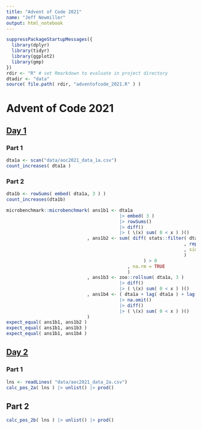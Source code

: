 ```yaml
---
title: "Advent of Code 2021"
name: "Jeff Newmiller"
output: html_notebook
---
```


```r
suppressPackageStartupMessages({
  library(dplyr)
  library(tidyr)
  library(ggplot2)
  library(gmp)
})
rdir <- "R" # set Rmarkdown to evaluate in project directory
dtadir <- "data"
source( file.path( rdir, "adventofcode_2021.R" ) )
```


# Advent of Code 2021

## [Day 1](https://adventofcode.com/2021/day/1)

### Part 1

```r
dta1a <- scan("data/aoc2021_data_1a.csv")
count_increases( dta1a )
```


### Part 2

```r
dta1b <- rowSums( embed( dta1a, 3 ) )
count_increases(dta1b)
```

```r
microbenchmark::microbenchmark( ans1b1 <- dta1a
                                          |> embed( 3 )
                                          |> rowSums()
                                          |> diff()
                                          |> ( \(x) sum( 0 < x ) )()
                              , ans1b2 <- sum( diff( stats::filter( dta1a
                                                                  , rep( 1, 3 )
                                                                  , sides = 2
                                                                  )
                                                   ) > 0
                                             , na.rm = TRUE
                                             )
                              , ans1b3 <- zoo::rollsum( dta1a, 3 )
                                          |> diff()
                                          |> ( \(x) sum( 0 < x ) )()
                              , ans1b4 <- ( dta1a + lag( dta1a ) + lag( dta1a, n = 2 ) )
                                          |> na.omit()
                                          |> diff()
                                          |> ( \(x) sum( 0 < x ) )()
                              )
expect_equal( ans1b1, ans1b2 )
expect_equal( ans1b1, ans1b3 )
expect_equal( ans1b1, ans1b4 )
```

## [Day 2](https://adventofcode.com/2021/day/2)

### Part 1

```r
lns <- readLines( "data/aoc2021_data_2a.csv")
calc_pos_2a( lns ) |> unlist() |> prod()
```

## Part 2

```r
calc_pos_2b( lns ) |> unlist() |> prod()
```
